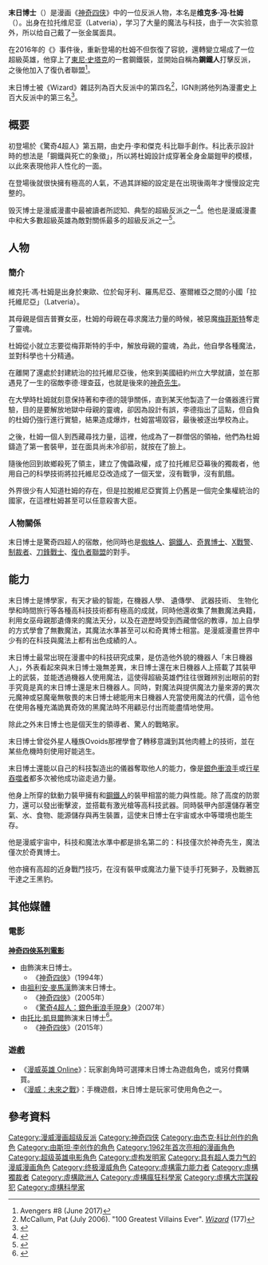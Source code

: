 {{noteTA
|G1=美国漫画
|T=zh-cn:毁灭博士;zh-tw:末日博士;zh-hk:末日博士;
}}
{{Infobox comics character| <!--Wikipedia:WikiProject Comics-->
image= 
|converted=y
|caption= 
|character_name= 末日博士
|alter_ego= 维克多·冯·杜姆博士
|other_aliases= Rabum Alal
|species = [[人类|人类]]（吉卜賽人）
|homeworld = [[地球|地球]]
|publisher=[[漫威漫画|漫威漫画]]
|debut= '''以末日博士身分'''：《[[神奇四侠|神奇四侠]]》#5（1962年7月）<br>'''以鋼鐵人身分'''：《{{le|惡名鐵人|Infamous Iron Man}}》#1（2016年10月）
|creators= [[史丹·李|史丹·李]]<br>[[杰克·科比|杰克·科比]]
|alliances={{le|災禍三重奏|Terrible Trio (Marvel Comics)}}<br>{{le|陰謀 (漫威漫畫)|Cabal (comics)|陰謀}}<br>{{link-en|高智商者|Intelligencia (comics)}}<br>[[未来基金会|未来基金会]]<br>{{link-en|令人惊讶的复仇者|Astonishing Avengers}} <ref>《复仇者与X战警：AXIS》#6</ref><br>{{le|拉托維尼亞|Latveria}}<br>[[復仇者_(漫畫)|復仇者聯盟]]<ref>Avengers Vol. 7 #7 (May 10, 2017)</ref>
|powers=天才級智能<br>黑魔法、惡魔召喚與邪術<br>電子設備感應控制<br>能量吸收與精神投影<br>精神轉移<br>外交特權<br>動力裝甲賦予的能力：
*超級力量與耐力
*能釋放衝擊波和激光槍的手套
*噴射飛行
*能量防護罩
*多樣化的小型高科技武器
*可在宇宙或水中自由行動的維生系統
|}}
'''末日博士'''（{{lang-en|Doctor Doom}}）是漫画《[[神奇四侠|神奇四侠]]》中的一位反派人物，本名是'''维克多·冯·杜姆'''（{{lang-en|Victor Von Doom}}）。出身在拉托维尼亚（Latveria），学习了大量的魔法与科技，由于一次实验意外，所以给自己戴了一张金属面具。

在2016年的《{{le|內戰Ⅱ|Civil War II}}》事件後，重新登場的杜姆不但恢復了容貌，還轉變立場成了一位超級英雄，他穿上了[[鋼鐵人|東尼·史塔克]]的一套鋼鐵裝，並開始自稱為'''鋼鐵人'''打擊反派，之後他加入了復仇者聯盟<ref name="Avengers #8 June 2017">Avengers #8 (June 2017)</ref>。

末日博士被《Wizard》雜誌列為百大反派中的第四名<ref>McCallum, Pat (July 2006). "100 Greatest Villains Ever". ''[[Wizard_magazine|Wizard]]'' (177)</ref>，IGN則將他列為漫畫史上百大反派中的第三名<ref>{{cite web |url=http://www.ign.com/top/comic-book-villains/3.html |title=Doctor Doom is Number 3 |publisher=Comics.ign.com |accessdate=2015-07-11 |archive-date=2019-12-02 |archive-url=https://web.archive.org/web/20191202053738/https://www.ign.com/top/comic-book-villains/3.html |dead-url=no }}</ref>。

==概要==
初登場於《驚奇4超人》第五期，由史丹·李和傑克·科比聯手創作。科比表示設計時的想法是「鋼鐵與死亡的象徵」，所以將杜姆設計成穿著全身金屬鎧甲的模樣，以此來表現他非人性化的一面。

在登場後就很快擁有極高的人氣，不過其詳細的設定是在出現後兩年才慢慢設定完整的。

毁灭博士是漫威漫畫中最被讀者所認知、典型的超級反派之一<ref name="ugo">{{cite web|url=http://www.ugo.com/a/love-or-hate/?person=doctor-doom|title=Love Him or Hate Him: Doctor Doom|work=[[UGO_Networks|UGO Networks]]|accessdate=2008-02-10|archiveurl=https://web.archive.org/web/20071210190448/http://www.ugo.com/a/love-or-hate/?person=doctor-doom|archivedate=2007年12月10日|deadurldate=2017年9月}}</ref>。他也是漫威漫畫中和大多數超級英雄為敵對關係最多的超級反派之一<ref name="greatest villains of the FF">{{cite book |title=Greatest Villains of the Fantastic Four: Introduction |last= Ashford|first=Richard ||year= 1995|publisher= Marvel Comics|location= |isbn=0-7851-0079-2 |pages=ii }}</ref>。

==人物==
===簡介===
維克托·馮·杜姆是出身於東歐、位於匈牙利、羅馬尼亞、塞爾維亞之間的小國「拉托維尼亞」（Latveria）。

其母親是個吉普賽女巫，杜姆的母親在尋求魔法力量的時候，被惡魔[[梅菲斯特_(漫畫)|梅菲斯特]]奪走了靈魂。

杜姆從小就立志要從梅菲斯特的手中，解放母親的靈魂，為此，他自學各種魔法，並對科學也十分精通。

在離開了還處於封建統治的拉托維尼亞後，他來到美國紐約州立大學就讀，並在那遇見了一生的宿敵李德·理查茲，也就是後來的[[神奇先生|神奇先生]]。

在大學時杜姆就刻意保持著和李德的競爭關係，直到某天他製造了一台儀器進行實驗，目的是要解放地獄中母親的靈魂，卻因為設計有誤，李德指出了這點，但自負的杜姆仍強行進行實驗，結果造成爆炸，杜姆當場毀容，最後被逐出學校為止。

之後，杜姆一個人到西藏尋找力量，這裡，他成為了一群僧侶的領袖，他們為杜姆鑄造了第一套裝甲，並在面具尚未冷卻前，就按在了臉上。

隨後他回到故鄉殺死了領主，建立了傀儡政權，成了拉托維尼亞幕後的獨裁者，他用自己的科學技術將拉托維尼亞改造成了一個天堂，沒有戰爭，沒有飢餓。

外界很少有人知道杜姆的存在，但是拉脫維尼亞實質上仍舊是一個完全集權統治的國家，在這裡杜姆甚至可以任意殺害大臣。

===人物關係===
末日博士是驚奇四超人的宿敵，他同時也是[[蜘蛛人|蜘蛛人]]、[[鋼鐵人|鋼鐵人]]、[[奇異博士|奇異博士]]、[[X戰警|X戰警]]、[[制裁者|制裁者]]、[[刀鋒戰士|刀鋒戰士]]、[[復仇者聯盟|復仇者聯盟]]的對手。

==能力==
末日博士是博學家，有天才級的智能，在機器人學、 遺傳學、 武器技術、 生物化學和時間旅行等各種高科技技術都有極高的成就，同時他還收集了無數魔法典籍，利用女巫母親那遺傳來的魔法天分，以及在遊歷時受到西藏僧侶的教導，加上自學的方式學會了無數魔法，其魔法水準甚至可以和奇異博士相當。是漫威漫畫世界中少有的在科技與魔法上都有出色成績的人。

末日博士最常出現在漫畫中的科技研究成果，是仿造他外貌的機器人「末日機器人」，外表看起來與末日博士幾無差異，末日博士還在末日機器人上搭載了其裝甲上的武裝，並能透過機器人使用魔法，這使得超級英雄們往往很難辨別出眼前的對手究竟是真的末日博士還是末日機器人。同時，對魔法與提供魔法力量來源的異次元魔神或惡魔毫無敬畏的末日博士總能用末日機器人充當使用魔法的代價，這令他在使用各種充滿詭異奇效的黑魔法時不用顧忌付出而能盡情地使用。

除此之外末日博士也是個天生的領導者、驚人的戰略家。

末日博士曾從外星人種族Ovoids那裡學會了轉移意識到其他肉體上的技術，並在某些危機時刻使用好能逃生。

末日博士還能以自己的科技製造出的儀器奪取他人的能力，像是[[銀色衝浪手|銀色衝浪手]]或[[行星吞噬者|行星吞噬者]]都多次被他成功盜走過力量。

他身上所穿的鈦動力裝甲擁有和[[鋼鐵人|鋼鐵人]]的裝甲相當的能力與性能。除了高度的防禦力，還可以發出衝擊波，並搭載有激光槍等高科技武器。同時裝甲內部還儲存著空氣、水、食物、能源儲存與再生裝置，這使末日博士在宇宙或水中等環境也能生存。

他是漫威宇宙中，科技和魔法水準中都是排名第二的：科技僅次於神奇先生，魔法僅次於奇異博士。

他亦擁有高超的近身戰鬥技巧，在沒有裝甲或魔法力量下徒手打死獅子，及戰勝瓦干達之王黑豹。

== 其他媒體 ==
=== 電影 ===
'''[[神奇四侠系列电影|神奇四俠系列電影]]'''
*由{{le|約瑟夫·卡爾普|Joseph Culp}}飾演末日博士。
**《[[神奇四侠_(1994年电影)|神奇四俠]]》（1994年）
*由[[祖利安·麥馬漢|祖利安·麥馬漢]]飾演末日博士。
**《[[神奇四俠_(2005年電影)|神奇四俠]]》（2005年）
**《[[驚奇4超人：銀色衝浪手現身|驚奇4超人：銀色衝浪手現身]]》（2007年）
*由[[托比·凯贝尔|托比·凱貝爾]]飾演末日博士<ref>{{cite web|url=http://collider.com/doctor-doom-new-origin-fantastic-four-movie/|title=Exclusive: Toby Kebbell Reveals Doctor Doom’s Radically New Origin in THE FANTASTIC FOUR Movie|author=Goldberg, Matt|date=10 November 2014|publisher=Collider.com|access-date=2017-08-13|archive-date=2014-11-14|archive-url=https://web.archive.org/web/20141114012541/http://collider.com/doctor-doom-new-origin-fantastic-four-movie/|dead-url=no}}</ref>。
**《[[驚奇4超人_(2015年電影)|神奇四俠]]》（2015年）

=== 遊戲 ===
*《[[漫威英雄_Online|漫威英雄 Online]]》：玩家創角時可選擇末日博士為遊戲角色，或另付費購買。
*《[[漫威：未來之戰|漫威：未來之戰]]》：手機遊戲，末日博士是玩家可使用角色之一。

==參考資料==
{{reflist}}

{{末日博士}}
{{驚奇4超人}}
{{復仇者}}
{{鋼鐵人}}
{{奇異博士}}
{{蜘蛛人登場角色}}

[[Category:漫威漫画超级反派|Category:漫威漫画超级反派]]
[[Category:神奇四侠|Category:神奇四侠]]
[[Category:由杰克·科比创作的角色|Category:由杰克·科比创作的角色]]
[[Category:由斯坦·李创作的角色|Category:由斯坦·李创作的角色]]
[[Category:1962年首次亮相的漫画角色|Category:1962年首次亮相的漫画角色]]
[[Category:超级英雄电影角色|Category:超级英雄电影角色]]
[[Category:虚构发明家|Category:虚构发明家]]
[[Category:具有超人类力气的漫威漫画角色|Category:具有超人类力气的漫威漫画角色]]
[[Category:终极漫威角色|Category:终极漫威角色]]
[[Category:虛構電力能力者|Category:虛構電力能力者]]
[[Category:虛構獨裁者|Category:虛構獨裁者]]
[[Category:虛構歐洲人|Category:虛構歐洲人]]
[[Category:虛構瘋狂科學家|Category:虛構瘋狂科學家]]
[[Category:虛構大宗謀殺犯|Category:虛構大宗謀殺犯]]
[[Category:虛構科學家|Category:虛構科學家]]